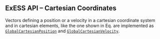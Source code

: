 ::: {.callout-tip collapse="true"}
# ExESS API -- Cartesian Coordinates 
Vectors defining a position or a velocity in a cartesian coordinate system and in cartesian 
elements, like the one shown in Eq. \eqref{eq:cartesian_coordinate} are implemented as 
[`GlobalCartesianPosition`](/api/base/cs.qmd) and [`GlobalCartesianVelocity`](/api/base/cs.qmd).  
:::